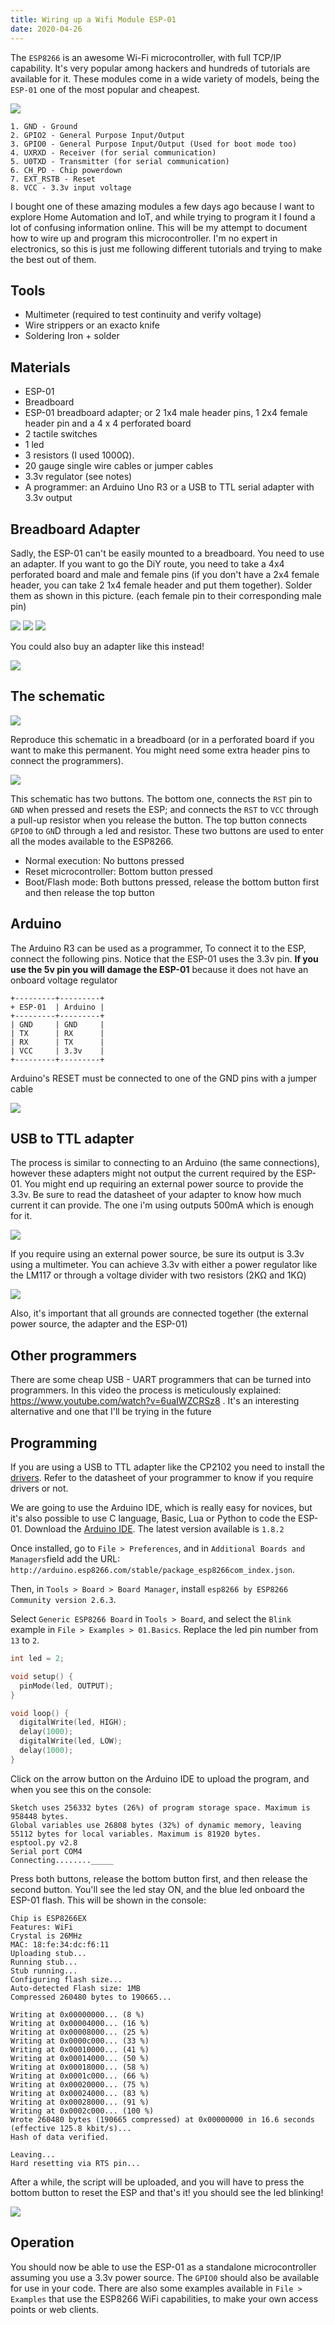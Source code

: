 ```yaml
---
title: Wiring up a Wifi Module ESP-01
date: 2020-04-26
---
```



The `ESP8266` is an awesome Wi-Fi microcontroller, with full TCP/IP capability. It's very popular among hackers and hundreds of tutorials are available for it. These modules come in a wide variety of models, being the `ESP-01` one of the most popular and cheapest.

<img src={pinout} />

```
1. GND - Ground
2. GPIO2 - General Purpose Input/Output
3. GPIO0 - General Purpose Input/Output (Used for boot mode too)
4. UXRXD - Receiver (for serial communication)
5. U0TXD - Transmitter (for serial communication)
6. CH_PD - Chip powerdown
7. EXT_RSTB - Reset
8. VCC - 3.3v input voltage
```

I bought one of these amazing modules a few days ago because I want to explore Home Automation and IoT, and while trying to program it I found a lot of confusing information online. This will be my attempt to document how to wire up and program this microcontroller. I'm no expert in electronics, so this is just me following different tutorials and trying to make the best out of them.

## Tools
- Multimeter (required to test continuity and verify voltage)
- Wire strippers or an exacto knife
- Soldering Iron + solder

## Materials
- ESP-01
- Breadboard
- ESP-01 breadboard adapter; or 2 1x4 male header pins, 1 2x4 female header pin and a 4 x 4 perforated board
- 2 tactile switches
- 1 led
- 3 resistors (I used 1000Ω).
- 20 gauge single wire cables or jumper cables
- 3.3v regulator (see notes)
- A programmer: an Arduino Uno R3 or a USB to TTL serial adapter with 3.3v output

## Breadboard Adapter
Sadly, the ESP-01 can't be easily mounted to a breadboard. You need to use an adapter. If you want to go the DiY route, you need to take a 4x4 perforated board and male and female pins (if you don't have a 2x4 female header, you can take 2 1x4 female header and put them together). Solder them as shown in this picture. (each female pin to their corresponding male pin)

<img src={adapter01} />

<img src={adapter02} />

<img src={adapter03} />

You could also buy an adapter like this instead! 

<img src={adapter} />

## The schematic

<img src={schematic} />

Reproduce this schematic in a breadboard (or in a perforated board if you want to make this permanent. You might need some extra header pins to connect the programmers).

<img src={breadboard} />

This schematic has two buttons. The bottom one, connects the `RST` pin to `GND` when pressed and resets the ESP; and connects the `RST` to `VCC` through a pull-up resistor when you release the button. The top button connects `GPIO0` to `GN`D through a led and resistor. These two buttons are used to enter all the modes available to the ESP8266.

- Normal execution: No buttons pressed
- Reset microcontroller: Bottom button pressed
- Boot/Flash mode: Both buttons pressed, release the bottom button first and then release the top button


## Arduino

The Arduino R3 can be used as a programmer, To connect it to the ESP, connect the following pins. Notice that the ESP-01 uses the 3.3v pin. **If you use the 5v pin you will damage the ESP-01** because it does not have an onboard voltage regulator

```
+---------+---------+
+ ESP-01  | Arduino |
+---------+---------+
| GND     | GND     |
| TX      | RX      |
| RX      | TX      |
| VCC     | 3.3v    |
+---------+---------+
```

Arduino's RESET must be connected to one of the GND pins with a jumper cable

<img src={arduino} />

## USB to TTL adapter

The process is similar to connecting to an Arduino (the same connections), however these adapters might not output the current required by the ESP-01. You might end up requiring an external power source to provide the 3.3v. Be sure to read the datasheet of your adapter to know how much current it can provide. The one i'm using outputs 500mA which is enough for it.

<img src={usbttl} />

If you require using an external power source, be sure its output is 3.3v using a multimeter. You can achieve 3.3v with either a power regulator like the LM117 or through a voltage divider with two resistors (2KΩ and 1KΩ)

<img src={voltageDivider} />

Also, it's important that all grounds are connected together (the external power source, the adapter and the ESP-01)

## Other programmers

There are some cheap USB - UART programmers that can be turned into programmers. In this video the process is meticulously explained: https://www.youtube.com/watch?v=6uaIWZCRSz8 . It's an interesting alternative and one that I'll be trying in the future


## Programming
If you are using a USB to TTL adapter like the CP2102 you need to install the [drivers](https://www.silabs.com/products/mcu/Pages/USBtoUARTBridgeVCPDrivers.aspx). Refer to the datasheet of your programmer to know if you require drivers or not.

We are going to use the Arduino IDE, which is really easy for novices, but it's also possible to use C language, Basic, Lua or Python to code the ESP-01. Download the [Arduino IDE](https://www.arduino.cc). The latest version available is `1.8.2`

Once installed, go to `File > Preferences`, and in `Additional Boards and Managers`field add the URL: `http://arduino.esp8266.com/stable/package_esp8266com_index.json`.

Then, in `Tools > Board > Board Manager`, install `esp8266 by ESP8266 Community version 2.6.3`.

Select `Generic ESP8266 Board` in `Tools > Board`, and select the `Blink` example in `File > Examples > 01.Basics`. Replace the led pin number from `13` to `2`.

```cpp
int led = 2;

void setup() {
  pinMode(led, OUTPUT);
}

void loop() {
  digitalWrite(led, HIGH);
  delay(1000);
  digitalWrite(led, LOW);
  delay(1000);
}
```

Click on the arrow button on the Arduino IDE to upload the program, and when you see this on the console:
```
Sketch uses 256332 bytes (26%) of program storage space. Maximum is 958448 bytes.
Global variables use 26808 bytes (32%) of dynamic memory, leaving 55112 bytes for local variables. Maximum is 81920 bytes.
esptool.py v2.8
Serial port COM4
Connecting........_____
```

Press both buttons, release the bottom button first, and then release the second button. You'll see the led stay ON, and the blue led onboard the ESP-01 flash. This will be shown in the console:
```
Chip is ESP8266EX
Features: WiFi
Crystal is 26MHz
MAC: 18:fe:34:dc:f6:11
Uploading stub...
Running stub...
Stub running...
Configuring flash size...
Auto-detected Flash size: 1MB
Compressed 260480 bytes to 190665...

Writing at 0x00000000... (8 %)
Writing at 0x00004000... (16 %)
Writing at 0x00008000... (25 %)
Writing at 0x0000c000... (33 %)
Writing at 0x00010000... (41 %)
Writing at 0x00014000... (50 %)
Writing at 0x00018000... (58 %)
Writing at 0x0001c000... (66 %)
Writing at 0x00020000... (75 %)
Writing at 0x00024000... (83 %)
Writing at 0x00028000... (91 %)
Writing at 0x0002c000... (100 %)
Wrote 260480 bytes (190665 compressed) at 0x00000000 in 16.6 seconds (effective 125.8 kbit/s)...
Hash of data verified.

Leaving...
Hard resetting via RTS pin...
```
After a while, the script will be uploaded, and you will have to press the bottom button to reset the ESP and that's it! you should see the led blinking!

<img src={blink} />

## Operation
You should now be able to use the ESP-01 as a standalone microcontroller assuming you use a 3.3v power source. The `GPIO0` should also be available for use in your code.
There are also some examples available in `File > Examples` that use the ESP8266 WiFi capabilities, to make your own access points or web clients.